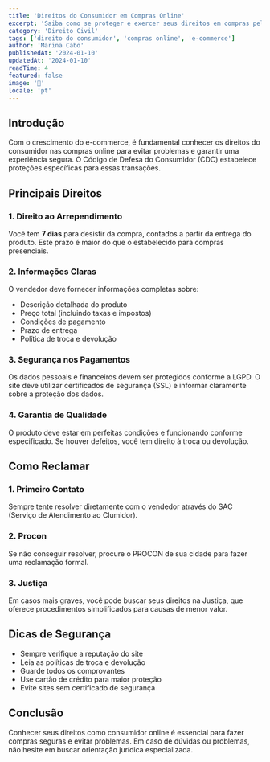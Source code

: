 ```yaml
---
title: 'Direitos do Consumidor em Compras Online'
excerpt: 'Saiba como se proteger e exercer seus direitos em compras pela internet, incluindo arrependimento e devoluções.'
category: 'Direito Civil'
tags: ['direito do consumidor', 'compras online', 'e-commerce']
author: 'Marina Cabo'
publishedAt: '2024-01-10'
updatedAt: '2024-01-10'
readTime: 4
featured: false
image: '🛒'
locale: 'pt'
---
```


## Introdução

Com o crescimento do e-commerce, é fundamental conhecer os direitos do consumidor nas compras online para evitar problemas e garantir uma experiência segura. O Código de Defesa do Consumidor (CDC) estabelece proteções específicas para essas transações.

## Principais Direitos

### 1. Direito ao Arrependimento

Você tem **7 dias** para desistir da compra, contados a partir da entrega do produto. Este prazo é maior do que o estabelecido para compras presenciais.

### 2. Informações Claras

O vendedor deve fornecer informações completas sobre:
- Descrição detalhada do produto
- Preço total (incluindo taxas e impostos)
- Condições de pagamento
- Prazo de entrega
- Política de troca e devolução

### 3. Segurança nos Pagamentos

Os dados pessoais e financeiros devem ser protegidos conforme a LGPD. O site deve utilizar certificados de segurança (SSL) e informar claramente sobre a proteção dos dados.

### 4. Garantia de Qualidade

O produto deve estar em perfeitas condições e funcionando conforme especificado. Se houver defeitos, você tem direito à troca ou devolução.

## Como Reclamar

### 1. Primeiro Contato

Sempre tente resolver diretamente com o vendedor através do SAC (Serviço de Atendimento ao Clumidor).

### 2. Procon

Se não conseguir resolver, procure o PROCON de sua cidade para fazer uma reclamação formal.

### 3. Justiça

Em casos mais graves, você pode buscar seus direitos na Justiça, que oferece procedimentos simplificados para causas de menor valor.

## Dicas de Segurança

- Sempre verifique a reputação do site
- Leia as políticas de troca e devolução
- Guarde todos os comprovantes
- Use cartão de crédito para maior proteção
- Evite sites sem certificado de segurança

## Conclusão

Conhecer seus direitos como consumidor online é essencial para fazer compras seguras e evitar problemas. Em caso de dúvidas ou problemas, não hesite em buscar orientação jurídica especializada.
